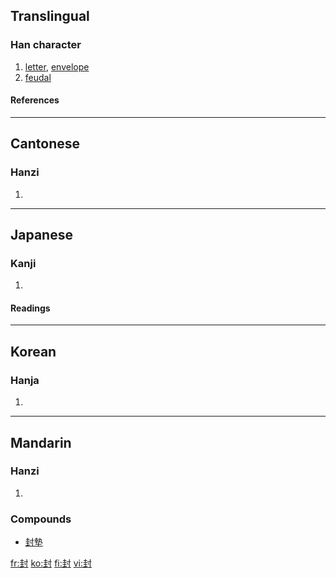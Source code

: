 ==Translingual==
===Han character===
{{Han char|rn=41|rad=寸|as=06|sn=9|four=4410<sub>0</sub>|canj=土土木戈 (GGDI)}}
# [[letter]], [[envelope]]
# [[feudal]]
====References====
{{Han ref|kx=0294.070|dkj=07426|dj=0581.210|hdz=10504.140|uh=5C01|ud=23553|bh=ABCA|bd=43978}}
----
==Cantonese==
===Hanzi===
{{yue-hanzi|jyut=|y=fung1}}
# {{defn|Cantonese}}
----
==Japanese==
===Kanji===
{{ja-kanji|grade=c|rs=寸06}}
# {{defn|Japanese}} 
====Readings====
{{ja-readings|on=[[ふう]] (fū), [[ほう]] (hō)|kun=[[さかい]] (sakai), [[とじる]] (tojiru), [[ぽんど]] (pondo)}}
----
==Korean==
===Hanja===
{{ko-hanja|hangeul=봉|rv=bong|mr=pong}}
# {{defn|Korean}}
----
==Mandarin==

===Hanzi===
{{cmn-hanzi|pin=[[fēng]] (feng1)|wg=feng<sup>1</sup>}}

# {{defn|Mandarin}}

===Compounds===
*[[封墊]]

[[fr:封]]
[[ko:封]]
[[fi:封]]
[[vi:封]]